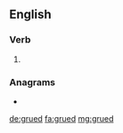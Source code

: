 ==English==

===Verb===
{{head|en|verb form}}

# {{en-past of|grue}}

===Anagrams===
* {{l|en|urged}}

[[de:grued]]
[[fa:grued]]
[[mg:grued]]